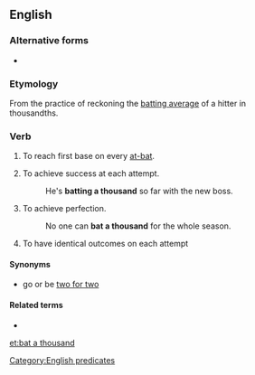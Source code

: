 ==English==

===Alternative forms===
* {{l|en|bat one thousand}}

===Etymology===
From the practice of reckoning the [[batting average]] of a hitter in thousandths.

===Verb===
{{en-verb|head=[[bat]] a [[thousand]]|bats a thousand|batting a thousand|batted a thousand}}

# {{label|en|baseball}} To reach first base on every [[at-bat]].
# {{label|en|idiomatic}} To achieve success at each attempt.
#: He's '''batting a thousand''' so far with the new boss.
# {{label|en|idiomatic}} To achieve perfection.
#: No one can '''bat a thousand''' for the whole season.
# {{label|en|idiomatic}} To have identical outcomes on each attempt

====Synonyms====
* go or be [[two for two]]

====Related terms====
* {{l|en|bat five hundred}}

[[Category:English predicates]]

[[et:bat a thousand]]